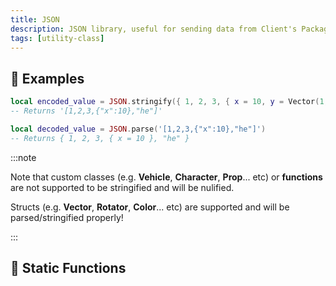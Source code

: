 ```yaml
---
title: JSON
description: JSON library, useful for sending data from Client's Package to WebUI environment
tags: [utility-class]
---
```


<HeaderDeclaration type="UtilityClass" name="JSON" is_static />


## 🎒 Examples

```lua
local encoded_value = JSON.stringify({ 1, 2, 3, { x = 10, y = Vector(1, 2, 3) }, "he" })
-- Returns '[1,2,3,{"x":10},"he"]'

local decoded_value = JSON.parse('[1,2,3,{"x":10},"he"]')
-- Returns { 1, 2, 3, { x = 10 }, "he" }
```


:::note

Note that custom classes (e.g. **Vehicle**, **Character**, **Prop**... etc) or **functions** are not supported to be stringified and will be nulified.

Structs (e.g. **Vector**, **Rotator**, **Color**... etc) are supported and will be parsed/stringified properly!

:::


## 🗿 Static Functions

<StaticFunctionsDeclaration type="UtilityClass" name="JSON" />
